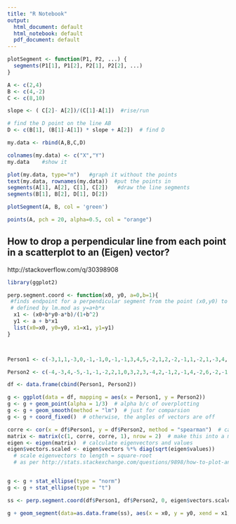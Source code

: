 ```yaml
---
title: "R Notebook"
output:
  html_document: default
  html_notebook: default
  pdf_document: default
---
```


```r
plotSegment <- function(P1, P2, ...) {
  segments(P1[1], P1[2], P2[1], P2[2], ...)
}
```

```r
A <- c(2,4) 
B <- c(4,-2) 
C <- c(8,10) 

slope <- ( C[2]- A[2])/(C[1]-A[1])  #rise/run 

# find the D point on the line AB
D <- c(B[1], (B[1]-A[1]) * slope + A[2])  # find D 

my.data <- rbind(A,B,C,D)

colnames(my.data) <- c("X","Y") 
my.data    #show it 

plot(my.data, type="n")   #graph it without the points 
text(my.data, rownames(my.data))  #put the points in 
segments(A[1], A[2], C[1], C[2])   #draw the line segments 
segments(B[1], B[2], D[1], D[2]) 

plotSegment(A, B, col = 'green')

points(A, pch = 20, alpha=0.5, col = "orange")
```




## How to drop a perpendicular line from each point in a scatterplot to an (Eigen) vector?

http://stackoverflow.com/q/30398908

```r

library(ggplot2)

perp.segment.coord <- function(x0, y0, a=0,b=1){
 #finds endpoint for a perpendicular segment from the point (x0,y0) to the line
 # defined by lm.mod as y=a+b*x
  x1 <- (x0+b*y0-a*b)/(1+b^2)
  y1 <- a + b*x1
  list(x0=x0, y0=y0, x1=x1, y1=y1)
}



Person1 <- c(-3,1,1,-3,0,-1,-1,0,-1,-1,3,4,5,-2,1,2,-2,-1,1,-2,1,-3,4,-6,1,-3,-4,3,3,-5,0,3,0,-3,1,-2,-1,0,-3,3,-4,-4,-7,-5,-2,-2,-1,1,1,2,0,0,2,-2,4,2,1,2,2,7,0,3,2,5,2,6,0,4,0,-2,-1,2,0,-1,-2,-4,-1)

Person2 <- c(-4,-3,4,-5,-1,-1,-2,2,1,0,3,2,3,-4,2,-1,2,-1,4,-2,6,-2,-1,-2,-1,-1,-3,5,2,-1,3,3,1,-3,1,3,-3,2,-2,4,-4,-6,-4,-7,0,-3,1,-2,0,2,-5,2,-2,-1,4,1,1,0,1,5,1,0,1,1,0,2,0,7,-2,3,-1,-2,-3,0,0,0,0)

df <- data.frame(cbind(Person1, Person2))

g <- ggplot(data = df, mapping = aes(x = Person1, y = Person2))
g <- g + geom_point(alpha = 1/3)  # alpha b/c of overplotting
g <- g + geom_smooth(method = "lm")  # just for comparsion
g <- g + coord_fixed()  # otherwise, the angles of vectors are off

corre <- cor(x = df$Person1, y = df$Person2, method = "spearman")  # calculate correlation, must be spearman b/c of measurement
matrix <- matrix(c(1, corre, corre, 1), nrow = 2)  # make this into a matrix
eigen <- eigen(matrix)  # calculate eigenvectors and values
eigen$vectors.scaled <- eigen$vectors %*% diag(sqrt(eigen$values))  
  # scale eigenvectors to length = square-root
  # as per http://stats.stackexchange.com/questions/9898/how-to-plot-an-ellipse-from-eigenvalues-and-eigenvectors-in-r


g <- g + stat_ellipse(type = "norm")
g <- g + stat_ellipse(type = "t")

ss <- perp.segment.coord(df$Person1, df$Person2, 0, eigen$vectors.scaled[1,1])

g + geom_segment(data=as.data.frame(ss), aes(x = x0, y = y0, xend = x1, yend = y1), colour = "blue")
```



